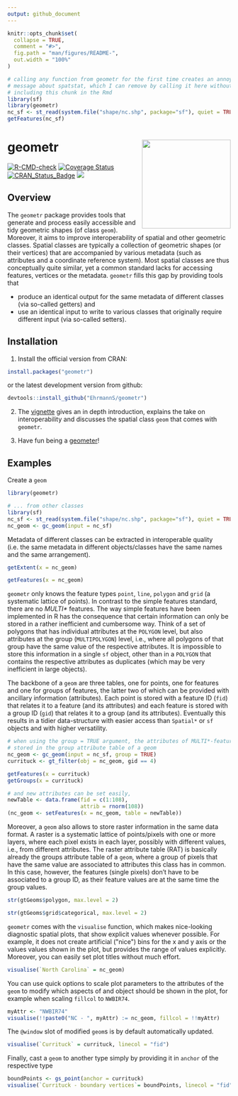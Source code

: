 ```yaml
---
output: github_document
---
```


<!-- README.md is generated from README.Rmd. Please edit that file -->

```r
knitr::opts_chunk$set(
  collapse = TRUE,
  comment = "#>",
  fig.path = "man/figures/README-",
  out.width = "100%"
)

# calling any function from geometr for the first time creates an annoying
# message about spatstat, which I can remove by calling it here without
# including this chunk in the Rmd
library(sf)
library(geometr)
nc_sf <- st_read(system.file("shape/nc.shp", package="sf"), quiet = TRUE)
getFeatures(nc_sf)
```
# geometr <a href='https://ehrmanns.github.io/geometr/'><img src='man/figures/logo.svg' align="right" height="200" /></a>

<!-- badges: start -->
[![R-CMD-check](https://github.com/EhrmannS/geometr/workflows/R-CMD-check/badge.svg)](https://github.com/EhrmannS/geometr/actions)
[![Coverage
Status](https://codecov.io/gh/EhrmannS/geometr/branch/master/graph/badge.svg)](https://codecov.io/github/EhrmannS/geometr?branch=master)
[![CRAN\_Status\_Badge](http://www.r-pkg.org/badges/version/geometr)](https://cran.r-project.org/package=geometr)
[![](http://cranlogs.r-pkg.org/badges/grand-total/geometr)](https://cran.r-project.org/package=geometr)

<!-- badges: end -->


## Overview

The `geometr` package provides tools that generate and process easily accessible and tidy geometric shapes (of class `geom`). Moreover, it aims to improve interoperability of spatial and other geometric classes. Spatial
classes are typically a collection of geometric shapes (or their vertices) that are accompanied by various metadata (such as attributes and a coordinate reference system). Most spatial classes are thus conceptually quite similar, yet a common standard lacks for accessing features, vertices or the metadata. `geometr` fills this gap by
providing tools that

  - produce an identical output for the same metadata of different classes (via so-called getters) and
  - use an identical input to write to various classes that originally require different input (via so-called setters).

## Installation

1) Install the official version from CRAN:

```r
install.packages("geometr")
```

or the latest development version from github:

```r
devtools::install_github("EhrmannS/geometr")
```

2) The [vignette](https://ehrmanns.github.io/geometr/articles/geometr.html) gives an in depth introduction, explains the take on interoperability and discusses the spatial class `geom` that comes with `geometr`.

3) Have fun being a [geometer](https://en.wikipedia.org/wiki/List_of_geometers)\!

## Examples

Create a `geom`

```r
library(geometr)

# ... from other classes
library(sf)
nc_sf <- st_read(system.file("shape/nc.shp", package="sf"), quiet = TRUE)
nc_geom <- gc_geom(input = nc_sf)
```

Metadata of different classes can be extracted in interoperable quality (i.e. the same metadata in different objects/classes have the same names and the same arrangement).

```r
getExtent(x = nc_geom)

getFeatures(x = nc_geom)
```

`geometr` only knows the feature types `point`, `line`, `polygon` and `grid` (a systematic lattice of points). 
In contrast to the simple features standard, there are no  *MULTI\** features. 
The way simple features have been implemented in R has the consequence that certain information can only be stored in a rather inefficient and cumbersome way. 
Think of a set of polygons that has individual attributes at the `POLYGON` level, but also attributes at the group (`MULTIPOLYGON`) level, i.e., where all polygons of that group have the same value of the respective attributes.
It is impossible to store this information in a single `sf` object, other than in a `POLYGON` that contains the respective attributes as duplicates (which may be very inefficient in large objects).

The backbone of a `geom` are three tables, one for points, one for features and one for groups of features, the latter two of which can be provided with ancillary information (attributes).
Each point is stored with a feature ID (`fid`) that relates it to a feature (and its attributes) and each feature is stored with a group ID (`gid`) that relates it to a group (and its attributes).
Eventually this results in a tidier data-structure with easier access than `Spatial*` or `sf` objects and with higher versatility.

```r
# when using the group = TRUE argument, the attributes of MULTI*-feature are
# stored in the group attribute table of a geom
nc_geom <- gc_geom(input = nc_sf, group = TRUE)
currituck <- gt_filter(obj = nc_geom, gid == 4)

getFeatures(x = currituck)
getGroups(x = currituck)

# and new attributes can be set easily, 
newTable <- data.frame(fid = c(1:108), 
                       attrib = rnorm(108))
(nc_geom <- setFeatures(x = nc_geom, table = newTable))
```

Moreover, a `geom` also allows to store raster information in the same data format.
A raster is a systematic lattice of points/pixels with one or more layers, where each pixel exists in each layer, possibly with different values, i.e., from different attributes.
The raster attribute table (RAT) is basically already the groups attribute table of a `geom`, where a group of pixels that have the same value are associated to attributes this class has in common.
In this case, however, the features (single pixels) don't have to be associated to a group ID, as their feature values are at the same time the group values.

```r
str(gtGeoms$polygon, max.level = 2)

str(gtGeoms$grid$categorical, max.level = 2)
```


`geometr` comes with the `visualise` function, which makes nice-looking diagnostic spatial plots, that show explicit values whenever possible.
For example, it does not create artificial (\"nice\") bins for the x and y axis or the values values shown in the plot, but provides the range of values explicitly.
Moreover, you can easily set plot titles without much effort.

```r
visualise(`North Carolina` = nc_geom)
```

You can use quick options to scale plot parameters to the attributes of the `geom` to modify which aspects of and object should be shown in the plot, for example when scaling `fillcol` to `NWBIR74`.

```r
myAttr <- "NWBIR74"
visualise(!!paste0("NC - ", myAttr) := nc_geom, fillcol = !!myAttr)
```

The `@window` slot of modified `geom`s is by default automatically updated.

```r
visualise(`Currituck` = currituck, linecol = "fid")
```

Finally, cast a `geom` to another type simply by providing it in `anchor` of the respective type

```r
boundPoints <- gs_point(anchor = currituck)
visualise(`Currituck - boundary vertices`= boundPoints, linecol = "fid")
```

